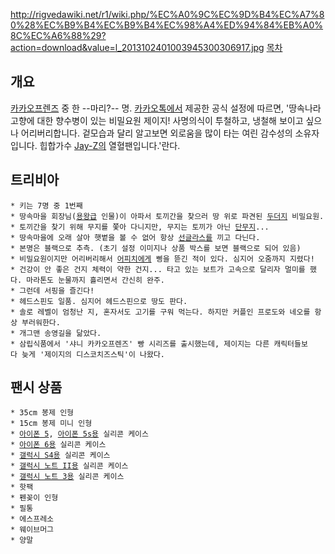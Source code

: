 http://rigvedawiki.net/r1/wiki.php/%EC%A0%9C%EC%9D%B4%EC%A7%80%28%EC%B9%B4%EC%B9%B4%EC%98%A4%ED%94%84%EB%A0%8C%EC%A6%88%29?action=download&value=l_2013102401003945300306917.jpg
[[목차]]
== 개요 ==
[[카카오프렌즈]] 중 한 --마리?-- 명.
[[카카오톡]]에서 제공한 공식 설정에 따르면, '땅속나라 고향에 대한 향수병이 있는 비밀요원 제이지! 사명의식이 투철하고, 냉철해 보이고 싶으나 어리버리합니다. 겉모습과 달리 알고보면 외로움을 많이 타는 여린 감수성의 소유자입니다. 힙합가수 [[Jay-Z]]의 열혈팬입니다.'란다.

== 트리비아 ==
 * 키는 7명 중 1번째
 * 땅속마을 회장님([[용왕]]급 인물)이 아파서 토끼간을 찾으러 땅 위로 파견된 [[두더지]] 비밀요원.
 * 토끼간을 찾기 위해 무지를 쫓아 다니지만, 무지는 토끼가 아닌 [[단무지]]...
 * 땅속마을에 오래 살아 햇볕을 볼 수 없어 항상 [[선글라스]]를 끼고 다닌다.
 * 본명은 블랙으로 추측. (초기 설정 이미지나 상품 박스를 보면 블랙으로 되어 있음) 
 * 비밀요원이지만 어리버리해서 [[어피치]]에게 삥을 뜯긴 적이 있다. 심지어 오줌까지 지렸다!
 * 건강이 안 좋은 건지 체력이 약한 건지... 타고 있는 보트가 고속으로 달리자 멀미를 했다. 마라톤도 눈물까지 흘리면서 간신히 완주.
 * 그런데 서핑을 즐긴다!
 * 헤드스핀도 일품. 심지어 헤드스핀으로 땅도 판다.
 * 솔로 레벨이 엄청난 지, 혼자서도 고기를 구워 먹는다. 하지만 커플인 프로도와 네오를 항상 부러워한다.
 * 개그맨 송영길을 닮았다.
 * 삼립식품에서 '샤니 카카오프렌즈' 빵 시리즈를 출시했는데, 제이지는 다른 캐릭터들보다 늦게 '제이지의 디스코치즈스틱'이 나왔다.
== 팬시 상품 ==
 * 35cm 봉제 인형
 * 15cm 봉제 미니 인형
 * [[아이폰 5]], [[아이폰 5s]]용 실리콘 케이스
 * [[아이폰 6]]용 실리콘 케이스
 * [[갤럭시 S4]]용 실리콘 케이스
 * [[갤럭시 노트 II]]용 실리콘 케이스
 * [[갤럭시 노트 3]]용 실리콘 케이스
 * 핫팩
 * 펜꽂이 인형
 * 필통
 * 에스프레소
 * 웨이브머그
 * 양말
